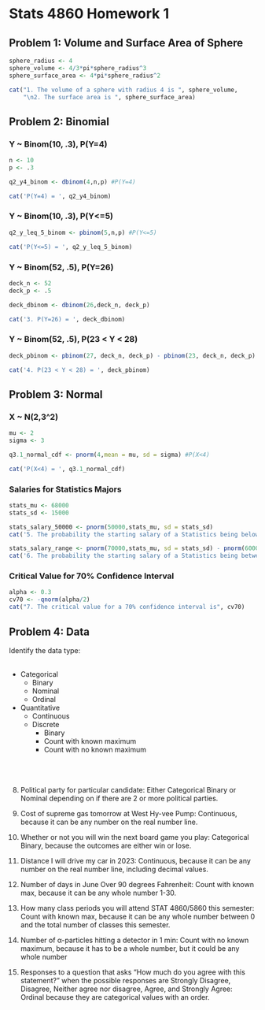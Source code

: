 # Stats 4860 Homework 1

## Problem 1: Volume and Surface Area of Sphere

```r
sphere_radius <- 4
sphere_volume <- 4/3*pi*sphere_radius^3
sphere_surface_area <- 4*pi*sphere_radius^2

cat("1. The volume of a sphere with radius 4 is ", sphere_volume, 
    "\n2. The surface area is ", sphere_surface_area)
```

## Problem 2: Binomial

### Y ~ Binom(10, .3), P(Y=4)

```r
n <- 10
p <- .3

q2_y4_binom <- dbinom(4,n,p) #P(Y=4)

cat('P(Y=4) = ', q2_y4_binom)
```

### Y ~ Binom(10, .3), P(Y<=5)

```r
q2_y_leq_5_binom <- pbinom(5,n,p) #P(Y<=5)

cat('P(Y<=5) = ', q2_y_leq_5_binom)
```

### Y ~ Binom(52, .5), P(Y=26)

```r
deck_n <- 52
deck_p <- .5

deck_dbinom <- dbinom(26,deck_n, deck_p)

cat('3. P(Y=26) = ', deck_dbinom)
```

### Y ~ Binom(52, .5), P(23 < Y < 28)

```r
deck_pbinom <- pbinom(27, deck_n, deck_p) - pbinom(23, deck_n, deck_p)

cat('4. P(23 < Y < 28) = ', deck_pbinom)
```


## Problem 3: Normal

### X ~ N(2,3^2)

```r
mu <- 2
sigma <- 3

q3.1_normal_cdf <- pnorm(4,mean = mu, sd = sigma) #P(X<4)

cat('P(X<4) = ', q3.1_normal_cdf)
```

### Salaries for Statistics Majors

```r
stats_mu <- 68000
stats_sd <- 15000

stats_salary_50000 <- pnorm(50000,stats_mu, sd = stats_sd)
cat('5. The probability the starting salary of a Statistics being below 50000 is', stats_salary_50000)

stats_salary_range <- pnorm(70000,stats_mu, sd = stats_sd) - pnorm(60000,stats_mu, sd = stats_sd)
cat('6. The probability the starting salary of a Statistics being between 60-70k is', stats_salary_range)

```

### Critical Value for 70% Confidence Interval
```r
alpha <- 0.3
cv70 <- -qnorm(alpha/2)
cat("7. The critical value for a 70% confidence interval is", cv70)
```

## Problem 4: Data 

Identify the data type:
<br></br>

* Categorical
  + Binary
  + Nominal
  + Ordinal
  
* Quantitative
  + Continuous
  + Discrete
    - Binary
    - Count with known maximum
    - Count with no known maximum
  <br></br>
  <br></br>

8. Political party for particular candidate: Either Categorical Binary or Nominal depending on if there are 2 or more political parties.

9. Cost of supreme gas tomorrow at West Hy-vee Pump: Continuous, because it can be any number on the real number line.

10. Whether or not you will win the next board game you play: Categorical Binary, because the outcomes are either win or lose.

11. Distance I will drive my car in 2023: Continuous, because it can be any number on the real number line, including decimal values.

12. Number of days in June Over 90 degrees Fahrenheit: Count with known max, because it can be any whole number 1-30.

13. How many class periods you will attend STAT 4860/5860 this semester: Count with known max, because it can be any whole number between 0 and the total number of classes this semester.

14. Number of α-particles hitting a detector in 1 min: Count with no known maximum, because it has to be a whole number, but it could be any whole number

15. Responses to a question that asks “How much do you agree with this statement?” when
the possible responses are Strongly Disagree, Disagree, Neither agree nor disagree, Agree,
and Strongly Agree: Ordinal because they are categorical values with an order.
